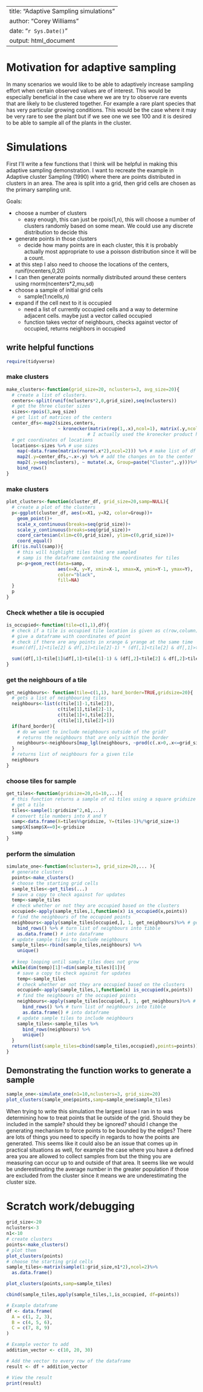 --
title: "Adaptive Sampling simulations"
author: "Corey Williams"
date: "`r Sys.Date()`"
output: html_document
---

# Motivation for adaptive sampling
In many scenarios we would like to be able to adaptively increase sampling effort when certain observed values are of interest. This would be especially beneficial in the case where we are try to observe rare events that are likely to be clustered together. For example a rare plant species that has very particular growing conditions. This would be the case where it may be very rare to see the plant but if we see one we see 100 and it is desired to be able to sample all of the plants in the cluster.

# Simulations
First I'll write a few functions that I think will be helpful in making this adaptive sampling demonstration. I want to recreate the example in Adaptive cluster Sampling (1990) where there are points distributed in clusters in an area. The area is split into a grid, then grid cells are chosen as the primary sampling unit.

Goals:

- choose a number of clusters
  - easy enough, this can just be rpois(1,n), this will choose a number of clusters randomly based on some mean. We could use any discrete distribution to decide this
- generate points in those clusters
  - decide how many points are in each cluster, this it is probably actually most appropriate to use a poisson distribution since it will be a count.
 - at this step I also need to choose the locations of the centers, runif(ncenters,0,20)
  - I can then generate points normally distributed around these centers using rnorm(ncenters*2,mu,sd)
- choose a sample of initial grid cells
  - sample(1:ncells,n)
- expand if the cell next to it is occupied
  - need a list of currently occupied cells and a way to determine adjacent cells. maybe just a vector called occupied
  - function takes vector of neighbours, checks against vector of occupied, returns neighbors in occupied


## write helpful functions

```r
require(tidyverse)
```

### make clusters
```r
make_clusters<-function(grid_size=20, nclusters=3, avg_size=20){
  # create a list of clusters.
  centers<-split(runif(nclusters*2,0,grid_size),seq(nclusters))
  # get the three cluster sizes
  sizes<-rpois(3,avg_size)
  # get list of matrices of the centers
  center_dfs<-map2(sizes,centers,
                   ~ kronecker(matrix(rep(1,.x),ncol=1), matrix(.y,ncol=2)))
                              # I actually used the kronecker product holy crap!
  # get coordinates of locations
  locations<-sizes %>% # use sizes
    map(~data.frame(matrix(rnorm(.x*2),ncol=2))) %>% # make list of df of changes from centers
    map2(.y=center_dfs,~.x+.y) %>% # add the changes on to the center
    map2(.y=seq(nclusters), ~ mutate(.x, Group=paste("Cluster",.y)))%>%
    bind_rows()
}
```

### make clusters
```r
plot_clusters<-function(cluster_df, grid_size=20,samp=NULL){
  # create a plot of the clusters
  p<-ggplot(cluster_df, aes(x=X1, y=X2, color=Group))+
    geom_point()+
    scale_x_continuous(breaks=seq(grid_size))+
    scale_y_continuous(breaks=seq(grid_size))+
    coord_cartesian(xlim=c(0,grid_size), ylim=c(0,grid_size))+
    coord_equal()
  if(!is.null(samp)){
    # this will highlight tiles that are sampled
    # samp is the dataframe containing the coordinates for tiles
    p<-p+geom_rect(data=samp, 
                   aes(x=X, y=Y, xmin=X-1, xmax=X, ymin=Y-1, ymax=Y),
                   color="black",
                   fill=NA)
  }
  p
}
```

### Check whether a tile is occupied
```r
is_occupied<-function(tile=c(1,1),df){
  # check if a tile is occupied tile location is given as c(row,column)
  # give a dataframe with coordinates of point
  # check if there are any points in xrange & yrange at the same time
  #sum((df[,1]<tile[2] & df[,1]>tile[2]-1) * (df[,1]<tile[2] & df[,1]>tile[2]-1))>0
  
  sum((df[,1]<tile[1]&df[,1]>tile[1]-1) & (df[,2]<tile[2] & df[,2]>tile[2]-1))>0
}
```


### get the neighbours of a tile
```r
get_neighbours<- function(tile=c(1,1), hard_border=TRUE,gridsize=20){
  # gets a list of neighbouring tiles
  neighbours<-list(c(tile[1]-1,tile[2]),
                   c(tile[1],tile[2]-1),
                   c(tile[1]+1,tile[2]),
                   c(tile[1],tile[2]+1))
  if(hard_border){
    # do we want to include neighbours outside of the grid?
    # returns the neighbours that are only within the border
    neighbours<-neighbours[map_lgl(neighbours, ~prod(c(.x>0,.x<=grid_size)))]
  }
  # returns list of neighbours for a given tile 
  neighbours
}
```

### choose tiles for sample

```r
get_tiles<-function(gridsize=20,n1=10,...){
  # this function returns a sample of n1 tiles using a square gridsize grid
  # get a tile
  tiles<-sample(1:gridsize^2,n1,...)
  # convert tile numbers into X and Y
  samp<-data.frame(X=tiles%%gridsize, Y=(tiles-1)%/%grid_size+1)
  samp$X[samp$X==0]<-gridsize
  samp
}

```

### perform the simulation
```r
simulate_one<-function(nclusters=3, grid_size=20,... ){
  # generate clusters
  points<-make_clusters()
  # choose the starting grid cells
  sample_tiles<-get_tiles(...)
  # save a copy to check against for updates
  temp<-sample_tiles
  # check whether or not they are occupied based on the clusters
  occupied<-apply(sample_tiles,1,function(x) is_occupied(x,points))
  # find the neighbours of the occupied points
  neighbours<-apply(sample_tiles[occupied,], 1, get_neighbours)%>% # get neighbours
    bind_rows() %>% # turn list of neighbours into tibble
    as.data.frame() # into dataframe
  # update sample tiles to include neighbours
  sample_tiles<-rbind(sample_tiles,neighbours) %>%
    unique()
  
  # keep looping until sample_tiles does not grow
  while(dim(temp)[1]!=dim(sample_tiles)[1]){ 
    # save a copy to check against for updates
    temp<-sample_tiles
    # check whether or not they are occupied based on the clusters
    occupied<-apply(sample_tiles,1,function(x) is_occupied(x,points))
    # find the neighbours of the occupied points
    neighbours<-apply(sample_tiles[occupied,], 1, get_neighbours)%>% # get neighbours
      bind_rows() %>% # turn list of neighbours into tibble
      as.data.frame() # into dataframe
    # update sample tiles to include neighbours
    sample_tiles<-sample_tiles %>%
      bind_rows(neighbours) %>%
      unique()
  }
  return(list(sample_tiles=cbind(sample_tiles,occupied),points=points))
}


```

## Demonstrating the function works to generate a sample
```r
sample_one<-simulate_one(n1=10,nclusters=3, grid_size=20)
plot_clusters(sample_one$points,samp=sample_one$sample_tiles)
```


When trying to write this simulation the largest issue I ran in to was determining how to treat points that lie outside of the grid. Should they be included in the sample? should they be ignored? should I change the generating mechanism to force points to be bounded by the edges? There are lots of things you need to specify in regards to how the points are generated. This seems like it could also be an issue that comes up in practical situations as well, for example the case where you have a defined area you are allowed to collect samples from but the thing you are measuring can occur up to and outside of that area. It seems like we would be underestimating the average number in the greater population if those are excluded from the cluster since it means we are underestimating the cluster size.

# Scratch work/debugging
```r
grid_size<-20
nclusters<-3
n1<-10
# create clusters
points<-make_clusters()
# plot them
plot_clusters(points)
# choose the starting grid cells
sample_tiles<-matrix(sample(1:grid_size,n1*2),ncol=2)%>%
  as.data.frame()

plot_clusters(points,samp=sample_tiles)

cbind(sample_tiles,apply(sample_tiles,1,is_occupied, df=points))


```


```r
# Example dataframe
df <- data.frame(
  A = c(1, 2, 3),
  B = c(4, 5, 6),
  C = c(7, 8, 9)
)

# Example vector to add
addition_vector <- c(10, 20, 30)

# Add the vector to every row of the dataframe
result <- df + addition_vector

# View the result
print(result)

```














